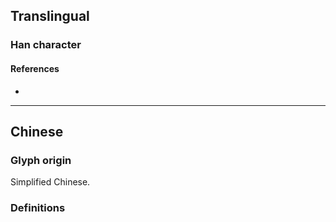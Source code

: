 {{also|婦}}
{{character info}}
==Translingual==

===Han character===
{{Han char|rn=38|rad=女|as=03|sn=6|four=|canj=VSM|ids=⿰女彐}}

====References====
* {{Han ref|kx=0256.041|hdz=21027.100|uh=5987|ud=22919}}

----

==Chinese==

===Glyph origin===
Simplified Chinese.

===Definitions===
{{zh-see|婦}}